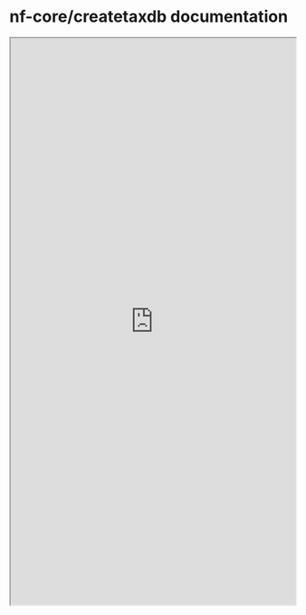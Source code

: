 # nf-core/createtaxdb documentation

```{=html}
<iframe width="100%" height="1000" src="https://nf-co.re/createtaxdb" title="nf-core createtaxdb documentation"></iframe>
```